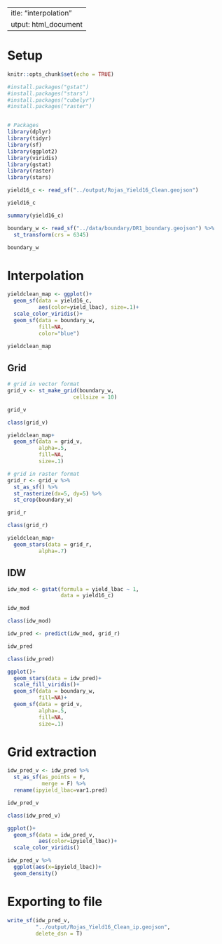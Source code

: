  ---
title: "interpolation"
output: html_document
---


# Setup  
```r
knitr::opts_chunk$set(echo = TRUE)

#install.packages("gstat")
#install.packages("stars")
#install.packages("cubelyr")
#install.packages("raster")


# Packages
library(dplyr)
library(tidyr)
library(sf)
library(ggplot2)
library(viridis)
library(gstat)
library(raster)
library(stars)

```

```r
yield16_c <- read_sf("../output/Rojas_Yield16_Clean.geojson")

yield16_c
```

```r
summary(yield16_c)
```


```r
boundary_w <- read_sf("../data/boundary/DR1_boundary.geojson") %>%
  st_transform(crs = 6345)

boundary_w
```

# Interpolation  

```r
yieldclean_map <- ggplot()+
  geom_sf(data = yield16_c,
          aes(color=yield_lbac), size=.1)+
  scale_color_viridis()+
  geom_sf(data = boundary_w,
          fill=NA,
          color="blue")

yieldclean_map
```

## Grid
```r
# grid in vector format
grid_v <- st_make_grid(boundary_w, 
                     cellsize = 10) 

grid_v

class(grid_v)
```

```r
yieldclean_map+
  geom_sf(data = grid_v, 
          alpha=.5,
          fill=NA,
          size=.1)
```



```r
# grid in raster format 
grid_r <- grid_v %>%
  st_as_sf() %>%
  st_rasterize(dx=5, dy=5) %>%
  st_crop(boundary_w)

grid_r

class(grid_r)
```

```r
yieldclean_map+
  geom_stars(data = grid_r, 
          alpha=.7)
```

## IDW  
    
```r
idw_mod <- gstat(formula = yield_lbac ~ 1,  
                 data = yield16_c)

idw_mod

class(idw_mod)
```

 
```r
idw_pred <- predict(idw_mod, grid_r)

idw_pred

class(idw_pred)
```

```r
ggplot()+
  geom_stars(data = idw_pred)+
  scale_fill_viridis()+
  geom_sf(data = boundary_w,
          fill=NA)+
  geom_sf(data = grid_v, 
          alpha=.5,
          fill=NA,
          size=.1)

```

# Grid extraction  


```r
idw_pred_v <- idw_pred %>%
  st_as_sf(as_points = F, 
           merge = F) %>%
  rename(ipyield_lbac=var1.pred)

idw_pred_v

class(idw_pred_v)
```

```r
ggplot()+
  geom_sf(data = idw_pred_v,
          aes(color=ipyield_lbac))+
  scale_color_viridis()

```

```r
idw_pred_v %>%
  ggplot(aes(x=ipyield_lbac))+
  geom_density()

```

# Exporting to file  
 

```r
write_sf(idw_pred_v,
         "../output/Rojas_Yield16_Clean_ip.geojson",
         delete_dsn = T)
```



